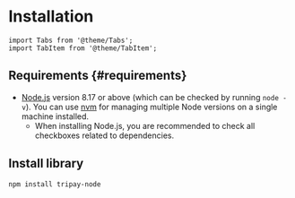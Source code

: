 # Installation

```mdx-code-block
import Tabs from '@theme/Tabs';
import TabItem from '@theme/TabItem';
```

## Requirements {#requirements}

- [Node.js](https://nodejs.org/en/download/) version 8.17 or above (which can be checked by running `node -v`). You can use [nvm](https://github.com/nvm-sh/nvm) for managing multiple Node versions on a single machine installed.
  - When installing Node.js, you are recommended to check all checkboxes related to dependencies.

## Install library

```bash npm2yarn
npm install tripay-node
```

